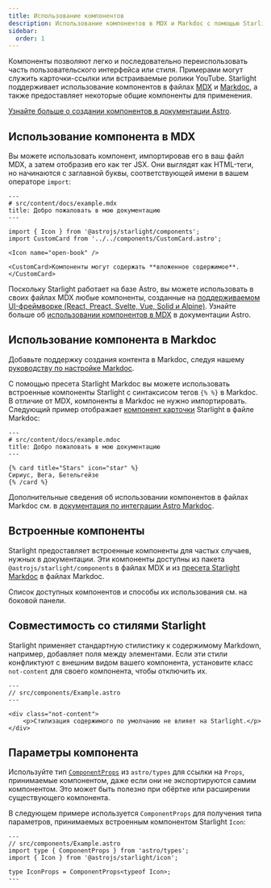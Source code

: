 ```yaml
---
title: Использование компонентов
description: Использование компонентов в MDX и Markdoc с помощью Starlight.
sidebar:
  order: 1
---
```


Компоненты позволяют легко и последовательно переиспользовать часть пользовательского интерфейса или стиля.
Примерами могут служить карточки-ссылки или встраиваемые ролики YouTube.
Starlight поддерживает использование компонентов в файлах [MDX](https://mdxjs.com/) и [Markdoc](https://markdoc.dev/), а также предоставляет некоторые общие компоненты для применения.

[Узнайте больше о создании компонентов в документации Astro](https://docs.astro.build/ru/core-concepts/astro-components/).

## Использование компонента в MDX

Вы можете использовать компонент, импортировав его в ваш файл MDX, а затем отобразив его как тег JSX.
Они выглядят как HTML-теги, но начинаются с заглавной буквы, соответствующей имени в вашем операторе `import`:

```mdx
---
# src/content/docs/example.mdx
title: Добро пожаловать в мою документацию
---

import { Icon } from '@astrojs/starlight/components';
import CustomCard from '../../components/CustomCard.astro';

<Icon name="open-book" />

<CustomCard>Компоненты могут содержать **вложенное содержимое**.</CustomCard>
```

Поскольку Starlight работает на базе Astro, вы можете использовать в своих файлах MDX любые компоненты, созданные на [поддерживаемом UI-фреймворке (React, Preact, Svelte, Vue, Solid и Alpine)](https://docs.astro.build/ru/core-concepts/framework-components/).
Узнайте больше об [использовании компонентов в MDX](https://docs.astro.build/ru/guides/integrations-guide/mdx/#using-components-in-mdx) в документации Astro.

## Использование компонента в Markdoc

Добавьте поддержку создания контента в Markdoc, следуя нашему [руководству по настройке Markdoc](/ru/guides/authoring-content/#markdoc).

С помощью пресета Starlight Markdoc вы можете использовать встроенные компоненты Starlight с синтаксисом тегов `{% %}` в Markdoc.
В отличие от MDX, компоненты в Markdoc не нужно импортировать.
Следующий пример отображает [компонент карточки](/ru/components/cards/) Starlight в файле Markdoc:

```markdoc
---
# src/content/docs/example.mdoc
title: Добро пожаловать в мою документацию
---

{% card title="Stars" icon="star" %}
Сириус, Вега, Бетельгейзе
{% /card %}
```

Дополнительные сведения об использовании компонентов в файлах Markdoc см. в [документация по интеграции Astro Markdoc](https://docs.astro.build/ru/guides/integrations-guide/markdoc/#render-components).

## Встроенные компоненты

Starlight предоставляет встроенные компоненты для частых случаев, нужных в документации.
Эти компоненты доступны из пакета `@astrojs/starlight/components` в файлах MDX и из [пресета Starlight Markdoc](/ru/guides/authoring-content/#markdoc) в файлах Markdoc.

Список доступных компонентов и способы их использования см. на боковой панели.

## Совместимость со стилями Starlight

Starlight применяет стандартную стилистику к содержимому Markdown, например, добавляет поля между элементами.
Если эти стили конфликтуют с внешним видом вашего компонента, установите класс `not-content` для своего компонента, чтобы отключить их.

```astro 'class="not-content"'
---
// src/components/Example.astro
---

<div class="not-content">
	<p>Стилизация содержимого по умолчанию не влияет на Starlight.</p>
</div>
```

## Параметры компонента

Используйте тип [`ComponentProps`](https://docs.astro.build/ru/guides/typescript/#%D1%82%D0%B8%D0%BF-componentprops) из `astro/types` для ссылки на `Props`, принимаемые компонентом, даже если они не экспортируются самим компонентом.
Это может быть полезно при обёртке или расширении существующего компонента.

В следующем примере используется `ComponentProps` для получения типа параметров, принимаемых встроенным компонентом Starlight `Icon`:

```astro
---
// src/components/Example.astro
import type { ComponentProps } from 'astro/types';
import { Icon } from '@astrojs/starlight/icon';

type IconProps = ComponentProps<typeof Icon>;
---
```
